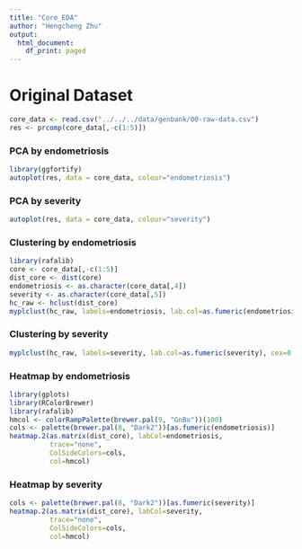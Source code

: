 ```yaml
---
title: "Core_EDA"
author: "Hengcheng Zhu"
output:
  html_document:
    df_print: paged
---
```


# Original Dataset

```r
core_data <- read.csv("../../../data/genbank/00-raw-data.csv")
res <- prcomp(core_data[,-c(1:5)])
```
     
### PCA by endometriosis      
```r
library(ggfortify)
autoplot(res, data = core_data, colour="endometriosis")
```

    
### PCA by severity    
```r
autoplot(res, data = core_data, colour="severity")
```      
     
### Clustering by endometriosis
```r
library(rafalib)   
core <- core_data[,-c(1:5)]
dist_core <- dist(core)
endometriosis <- as.character(core_data[,4])
severity <- as.character(core_data[,5])
hc_raw <- hclust(dist_core)
myplclust(hc_raw, labels=endometriosis, lab.col=as.fumeric(endometriosis), cex=0.5)
```       
      
### Clustering by severity      
```r
myplclust(hc_raw, labels=severity, lab.col=as.fumeric(severity), cex=0.5)
```       
    
      
### Heatmap by endometriosis    
```r
library(gplots)
library(RColorBrewer) 
library(rafalib)
hmcol <- colorRampPalette(brewer.pal(9, "GnBu"))(100)
cols <- palette(brewer.pal(8, "Dark2"))[as.fumeric(endometriosis)]
heatmap.2(as.matrix(dist_core), labCol=endometriosis,
          trace="none", 
          ColSideColors=cols, 
          col=hmcol)
```
      
### Heatmap by severity     
```r
cols <- palette(brewer.pal(8, "Dark2"))[as.fumeric(severity)]
heatmap.2(as.matrix(dist_core), labCol=severity,
          trace="none", 
          ColSideColors=cols, 
          col=hmcol)
```    
